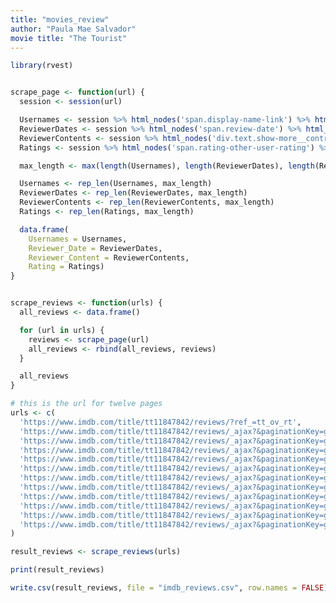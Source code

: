 ```yaml
---
title: "movies_review"
author: "Paula Mae Salvador"
movie title: "The Tourist"
---
```


```r
library(rvest)


scrape_page <- function(url) {
  session <- session(url)

  Usernames <- session %>% html_nodes('span.display-name-link') %>% html_text()
  ReviewerDates <- session %>% html_nodes('span.review-date') %>% html_text()
  ReviewerContents <- session %>% html_nodes('div.text.show-more__control') %>% html_text()
  Ratings <- session %>% html_nodes('span.rating-other-user-rating') %>% html_text()

  max_length <- max(length(Usernames), length(ReviewerDates), length(ReviewerContents), length(Ratings))

  Usernames <- rep_len(Usernames, max_length)
  ReviewerDates <- rep_len(ReviewerDates, max_length)
  ReviewerContents <- rep_len(ReviewerContents, max_length)
  Ratings <- rep_len(Ratings, max_length)

  data.frame(
    Usernames = Usernames,
    Reviewer_Date = ReviewerDates,
    Reviewer_Content = ReviewerContents,
    Rating = Ratings)
}


scrape_reviews <- function(urls) {
  all_reviews <- data.frame()

  for (url in urls) {
    reviews <- scrape_page(url)
    all_reviews <- rbind(all_reviews, reviews)
  }

  all_reviews
}

# this is the url for twelve pages 
urls <- c(
  'https://www.imdb.com/title/tt11847842/reviews/?ref_=tt_ov_rt',
  'https://www.imdb.com/title/tt11847842/reviews/_ajax?&paginationKey=g4w6ddbmqyzdo6ic4oxwjnztrpq44aby3qpd56xpb3c7wtttfjrkucszoqyfxnjyoa3pwjedaalalouvqx3kwtqnaeua',
  'https://www.imdb.com/title/tt11847842/reviews/_ajax?&paginationKey=g4w6ddbmqyzdo6ic4oxwjnbtrhqmobb634ktz7hkahc7evl5pjt6ucs4oi2fxmrdb4duvalasliw46pkwod33bxabml6q',
  'https://www.imdb.com/title/tt11847842/reviews/_ajax?&paginationKey=g4w6ddbmqyzdo6ic4oxwjnjxr3q4mab43uptx77ja7c76vl5pjt6ubk3om4f7njkb4dtgvsl5auo36bxrsxl6loydik3u',
  'https://www.imdb.com/title/tt11847842/reviews/_ajax?&paginationKey=g4w6ddbmqyzdo6ic4oxwjnjqrhumobr52mpdv4pnaxcp4vthoq366ss4o4zvzmrcdz4k5msew5eiv5yuou75dwxvecuqcqa',
  'https://www.imdb.com/title/tt11847842/reviews/_ajax?&paginationKey=g4w6ddbmqyzdo6ic4oxwjmrxrxum6bry2mmdr4pea7b76w3eoq366sssoyzv3mjodn4k44ks6o2mohzxxmn3sz26rax47sa',
  'https://www.imdb.com/title/tt11847842/reviews/_ajax?&paginationKey=g4w6ddbmqyzdo6ic4oxwjmrvrlum6brz3qntx4ppadbp2udcoq366ss4o43vjpzodf4k4455uje23w7qpitttwbks7etq2y',
  'https://www.imdb.com/title/tt11847842/reviews/_ajax?&paginationKey=g4w6ddbmqyzdo6ic4oxwjmrqrhqm4br23qkt37hoapcpewt5pjt6ubk2oq3v3nbdb4d7ng4osspp5swqe6okslnk5izg6',
  'https://www.imdb.com/title/tt11847842/reviews/_ajax?&paginationKey=g4w6ddbmqyzdo6ic4oxwjmzzrpu4ybz33eodt6pladepuvdhoq366ss4payvrnbpdv4k5uric7zuv36ffkmqrazzg5yb46a',
  'https://www.imdb.com/title/tt11847842/reviews/_ajax?&paginationKey=g4w6ddbmqyzdo6ic4oxwjmzurxqmobj43qntb77eb7e7qudeoq366ss4o42f3mbldj4k4262zxvwpeva35i25vtk4y6baxi',
  'https://www.imdb.com/title/tt11847842/reviews/_ajax?&paginationKey=g4w6ddbmqyzdo6ic4oxwjmztrdsmubr23ektb6hfa3b7yvthoq366ss4payv3mbidn4k4w6uvgnzz5oxkvgfsj25ei6u33y',
  'https://www.imdb.com/title/tt11847842/reviews/_ajax?&paginationKey=g4w6ddbmqyzdo6ic4oxwjmbzr7sm2ar23undt4hmatd7wu35pjt6ubc6ou2vzprnb4dzl5feqpxegatbz4fnnql2y4pri'
)

result_reviews <- scrape_reviews(urls)

print(result_reviews)

write.csv(result_reviews, file = "imdb_reviews.csv", row.names = FALSE)
```
